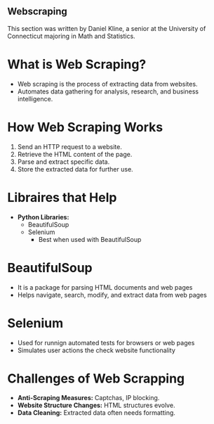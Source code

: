 ## Webscraping

This section was written by Daniel Kline, a senior at the University of 
Connecticut majoring in Math and Statistics.

# What is Web Scraping? 
- Web scraping is the process of extracting data from websites.
- Automates data gathering for analysis, research, and business intelligence.

# How Web Scraping Works
1. Send an HTTP request to a website.
2. Retrieve the HTML content of the page.
3. Parse and extract specific data.
4. Store the extracted data for further use.

# Libraires that Help
- **Python Libraries:**
   - BeautifulSoup
   - Selenium
        - Best when used with BeautifulSoup

# BeautifulSoup
   - It is a package for parsing HTML documents and web pages
   - Helps navigate, search, modify, and extract data from web pages

# Selenium
- Used for runnign automated tests for browsers or web pages
- Simulates user actions the check website functionality

# Challenges of Web Scrapping
- **Anti-Scraping Measures:** Captchas, IP blocking.
- **Website Structure Changes:** HTML structures evolve.
- **Data Cleaning:** Extracted data often needs formatting.